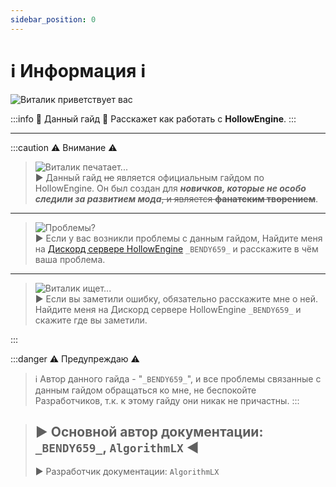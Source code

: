 ```yaml
---
sidebar_position: 0
---
```


# ℹ️ Информация ℹ️

![Виталик приветствует вас](.resourses/Vitalik_Hello.gif)

:::info 🔷 Данный гайд 🔷
Расскажет как работать с **HollowEngine**.
:::

***

:::caution ⚠️ Внимание ⚠️

> ![Виталик печатает...](.resourses/Vitalik_Pinding.gif)  
> ▶ Данный гайд ~~не~~ является официальным гайдом по HollowEngine. Он был создан для _**новичков, которые не особо следили за развитием мода**_~~, и является **фанатским творением**~~.

***

> ![Проблемы?](.resourses/Vitalik_Hmm.gif)  
> ▶ Если у вас возникли проблемы с данным гайдом, Найдите меня на [Дискорд сервере HollowEngine](https://discord.gg/amTepB7WD8) `_BENDY659_` и расскажите в чём ваша проблема.

***

> ![Виталик ищет...](.resourses/Vitalik_Search.gif)  
> ▶ Если вы заметили ошибку, обязательно расскажите мне о ней. Найдите меня на Дискорд сервере HollowEngine `_BENDY659_` и скажите где вы заметили.

:::

:::danger ⚠️  ️Предупреждаю ⚠️
> ℹ️ Автор данного гайда - "`_BENDY659_`", и все проблемы связанные с данным гайдом обращаться ко мне, не беспокойте Разработчиков, т.к. к этому гайду они никак не причастны.
:::

> ▶ Основной автор документации: `_BENDY659_`, `AlgorithmLX` ◀
> ---
> ▶ Разработчик документации: `AlgorithmLX`️️

